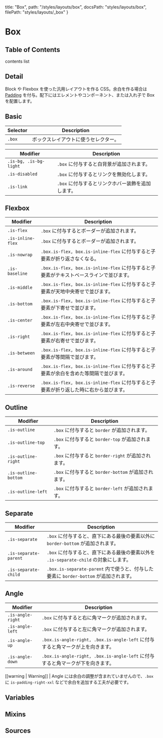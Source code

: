   title: "Box",
  path: "/styles/layouts/box",
  docsPath: "styles/layouts/box",
  filePath: "styles/layouts/_box"
}


# Box

## Table of Contents

contents list

## Detail

Block や Flexbox を使った汎用レイアウトを作る CSS。余白を作る場合は [Padding](/styles/utilities/padding) を付与。配下にはエレメントやコンポーネント、または入れ子で Box を配置します。

<PreviewBoxDetail />

## Basic

| Selector | Description                          |
| -------- | ------------------------------------ |
| `.box`   | ボックスレイアウトに使うセレクター。 |

| Modifier               | Description                                       |
| ---------------------- | ------------------------------------------------- |
| `.is-bg, .is-bg-light` | `.box` に付与すると白背景が追加されます。         |
| `.is-disabled`         | `.box` に付与するとリンクを無効化します。         |
| `.is-link`             | `.box` に付与するとリンクホバー装飾を追加します。 |

## Flexbox

| Modifier          | Description                                                                             |
| ----------------- | --------------------------------------------------------------------------------------- |
| `.is-flex`        | `.box` に付与するとボーダーが追加されます。                                             |
| `.is-inline-flex` | `.box` に付与するとボーダーが追加されます。                                             |
| `.is-nowrap`      | `.box.is-flex, box.is-inline-flex` に付与すると子要素が折り返さなくなる。               |
| `.is-baseline`    | `.box.is-flex, box.is-inline-flex` に付与すると子要素がテキストベースラインで並びます。 |
| `.is-middle`      | `.box.is-flex, box.is-inline-flex` に付与すると子要素が天地中央寄せで並びます。         |
| `.is-bottom`      | `.box.is-flex, box.is-inline-flex` に付与すると子要素が下寄せで並びます。               |
| `.is-center`      | `.box.is-flex, box.is-inline-flex` に付与すると子要素が左右中央寄せで並びます。         |
| `.is-right`       | `.box.is-flex, box.is-inline-flex` に付与すると子要素が右寄せで並びます。               |
| `.is-between`     | `.box.is-flex, box.is-inline-flex` に付与すると子要素が等間隔で並びます。               |
| `.is-around`      | `.box.is-flex, box.is-inline-flex` に付与すると子要素が余白を含めた等間隔で並びます。   |
| `.is-reverse`     | `.box.is-flex, box.is-inline-flex` に付与すると子要素が折り返した時に右から並びます。   |

## Outline

| Modifier             | Description                                          |
| -------------------- | ---------------------------------------------------- |
| `.is-outline`        | `.box` に付与すると `border` が追加されます。        |
| `.is-outline-top`    | `.box` に付与すると `border-top` が追加されます。    |
| `.is-outline-right`  | `.box` に付与すると `border-right` が追加されます。  |
| `.is-outline-bottom` | `.box` に付与すると `border-bottom` が追加されます。 |
| `.is-outline-left`   | `.box` に付与すると `border-left` が追加されます。   |

## Separate

| Modifier              | Description                                                                           |
| --------------------- | ------------------------------------------------------------------------------------- |
| `.is-separate`        | `.box` に付与すると、直下にある最後の要素以外に `border-bottom` が追加されます。      |
| `.is-separate-parent` | `.box` に付与すると、直下にある最後の要素以外を `.is-separate-child` の対象にします。 |
| `.is-separate-child`  | `.box.is-separate-parent` 内で使うと、付与した要素に `border-bottom` が追加されます。 |

## Angle

| Modifier          | Description                                                                    |
| ----------------- | ------------------------------------------------------------------------------ |
| `.is-angle-right` | `.box` に付与すると右に角マークが追加されます。                                |
| `.is-angle-left`  | `.box` に付与すると左に角マークが追加されます。                                |
| `.is-angle-up`    | `.box.is-angle-right, .box.is-angle-left` に付与すると角マークが上を向きます。 |
| `.is-angle-down`  | `.box.is-angle-right, .box.is-angle-left` に付与すると角マークが下を向きます。 |

[[warning | Warning]]
| Angle には余白の調整が含まれていませんので、`.box` に `is-padding-right-xxl` などで余白を追加する工夫が必要です。

## Variables

<PreviewVariablesDouble filePath={meta.filePath} viewCompiled={true} />

## Mixins

<PreviewMixins filePath={meta.filePath} />

## Sources

<PreviewSources
  title={meta.title}
  docsPath={meta.docsPath}
  scssPath={meta.filePath}
/>
